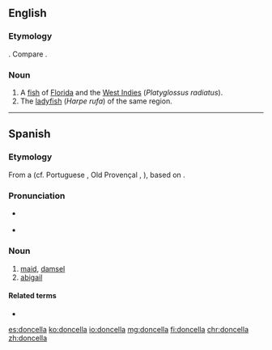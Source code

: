 ==English==

===Etymology===
{{bor|en|es|maid}}. Compare {{m|en|damsel}}.

===Noun===
{{en-noun}}

# A [[fish]] of [[Florida]] and the [[West Indies]] (''Platyglossus radiatus'').
# The [[ladyfish]] (''Harpe rufa'') of the same region.

{{Webster 1913}}

----

==Spanish==

===Etymology===
From a {{inh|es|VL.|*domnicella}} (cf. Portuguese {{m|pt|donzela}}, Old Provençal {{l|pro|donçela}}, {{etyl|fr|-}} {{m|fr|demoiselle}}), based on {{inh|es|la|domina||lady, mistress}}.

===Pronunciation===
* {{a|Castilian}} {{IPA|/donˈθe.ʎa/|lang=es}}
* {{a|Others}} {{IPA|/donˈse.ʎa/|lang=es}}

===Noun===
{{es-noun|f}}

# [[maid]], [[damsel]]
# [[abigail]]

====Related terms====
* {{l|es|doncel}}

{{catlangcode|es|Female|People}}

[[es:doncella]]
[[ko:doncella]]
[[io:doncella]]
[[mg:doncella]]
[[fi:doncella]]
[[chr:doncella]]
[[zh:doncella]]